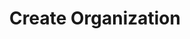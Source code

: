 ---
title: Create Organization
sidebarTitle: Create Organization
openapi: post /api/v1/organizations
---